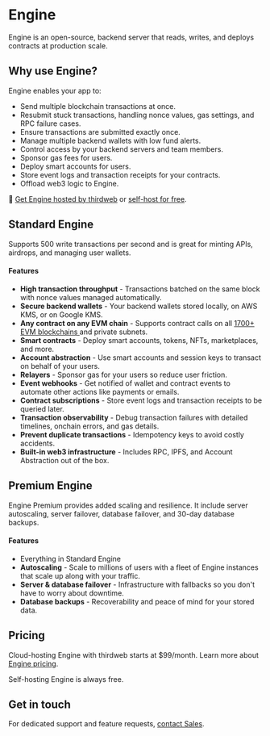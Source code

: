 
# Engine

Engine is an open-source, backend server that reads, writes, and deploys contracts at production scale.

## Why use Engine?

Engine enables your app to:

- Send multiple blockchain transactions at once.
- Resubmit stuck transactions, handling nonce values, gas settings, and RPC failure cases.
- Ensure transactions are submitted exactly once.
- Manage multiple backend wallets with low fund alerts.
- Control access by your backend servers and team members.
- Sponsor gas fees for users.
- Deploy smart accounts for users.
- Store event logs and transaction receipts for your contracts.
- Offload web3 logic to Engine.

🚀 [Get Engine hosted by thirdweb](https://thirdweb.com/dashboard/engine?requestCloudHosted) or [self-host for free](/engine/self-host).

<OpenSourceCard title="Engine" href="https://github.com/thirdweb-dev/engine" />

<DocImage
	src={OverviewImage}
	alt="Engine overview"
	className="max-w-[500px] mx-auto"
/>

## Standard Engine

Supports 500 write transactions per second and is great for minting APIs, airdrops, and managing user wallets.

#### Features

- <strong>High transaction throughput</strong> - Transactions batched on the same
  block with nonce values managed automatically.
- <strong>Secure backend wallets</strong> - Your backend wallets stored locally,
  on AWS KMS, or on Google KMS.
- <strong>Any contract on any EVM chain</strong> - Supports contract calls on all <a href="https://thirdweb.com/chainlist">
  	1700+ EVM blockchains
  </a> and private subnets.
- <strong>Smart contracts</strong> - Deploy smart accounts, tokens, NFTs, marketplaces,
  and more.
- <strong>Account abstraction</strong> - Use smart accounts and session keys to transact
  on behalf of your users.
- <strong>Relayers</strong> - Sponsor gas for your users so reduce user friction.
- <strong>Event webhooks</strong> - Get notified of wallet and contract events to
  automate other actions like payments or emails.
- <strong>Contract subscriptions</strong> - Store event logs and transaction receipts
  to be queried later.
- <strong>Transaction observability</strong> - Debug transaction failures with detailed
  timelines, onchain errors, and gas details.
- <strong>Prevent duplicate transactions</strong> - Idempotency keys to avoid costly
  accidents.
- <strong>Built-in web3 infrastructure</strong> - Includes RPC, IPFS, and Account
  Abstraction out of the box.

## Premium Engine

Engine Premium provides added scaling and resilience. It include server autoscaling, server failover, database failover, and 30-day database backups.

#### Features

- Everything in Standard Engine
- **Autoscaling** - Scale to millions of users with a fleet of Engine instances that scale up along with your traffic.
- **Server & database failover** - Infrastructure with fallbacks so you don't have to worry about downtime.
- **Database backups** - Recoverability and peace of mind for your stored data.

## Pricing

Cloud-hosting Engine with thirdweb starts at $99/month. Learn more about [Engine pricing](https://thirdweb.com/dashboard/engine?requestCloudHosted).

Self-hosting Engine is always free.

## Get in touch

For dedicated support and feature requests, [contact Sales](https://thirdweb.com/contact-us).
